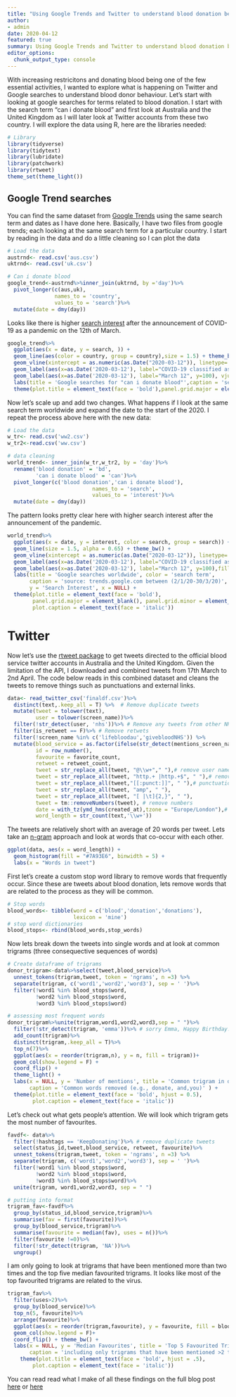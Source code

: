 ```yaml
---
title: "Using Google Trends and Twitter to understand blood donation behaviour"
author:
- admin 
date: 2020-04-12
featured: true
summary: Using Google Trends and Twitter to understand blood donation behaviour
editor_options: 
  chunk_output_type: console
---
```

With increasing restricitons and donating blood being one of the few essential activities, I wanted to explore what is happening on Twitter and Google searches to understand blood donor behaviour. Let's start with looking at google searches for terms related to blood donation. I start with the search term "can i donate blood" and first look at Australia and the United Kingdom as I will later look at Twitter accounts from these two country. I will explore the data using R, here are the libraries needed: 
```r
# Library
library(tidyverse)
library(tidytext)
library(lubridate)
library(patchwork)
library(rtweet)
theme_set(theme_light())
```
## Google Trend searches
You can find the same dataset from [Google Trends](https://trends.google.com/) using the same search term and dates as I have done here. Basically, I have two files from google trends; each looking at the same search term for a particular country. I start by reading in the data and do a little cleaning so I can plot the data
```r
# Load the data
austrnd<- read.csv('aus.csv')
uktrnd<- read.csv('uk.csv')

# Can i donate blood
google_trend<-austrnd%>%inner_join(uktrnd, by ='day')%>%
  pivot_longer(c(aus,uk),
               names_to = 'country',
               values_to = 'search')%>%
  mutate(date = dmy(day))

```

Looks like there is higher [search interest](https://support.google.com/trends/answer/4365533?hl=en) after the announcement of COVID-19 as a pandemic on the 12th of March. 
```r
google_trend%>%
  ggplot(aes(x = date, y = search, )) +
  geom_line(aes(color = country, group = country),size = 1.5) + theme_bw() + 
  geom_vline(xintercept = as.numeric(as.Date("2020-03-12")), linetype= 'solid')+
  geom_label(aes(x=as.Date('2020-03-12'), label="COVID-19 classified as pandemic",y=90),vjust = 1.2, size = 4) +
  geom_label(aes(x=as.Date('2020-03-12'), label="March 12", y=100), vjust = 1.2, size = 4) +
  labs(title = 'Google searches for "can i donate blood"',caption = 'searches between 29/2/20 - 29/3/20', y = 'Search Interest', x = NULL) + 
  theme(plot.title = element_text(face = 'bold'),panel.grid.major = element_blank(), panel.grid.minor = element_blank())
```

Now let's scale up and add two changes. What happens if I look at the same search term worldwide and expand the date to the start of the 2020. I repeat the process above here with the new data:
```r
# Load the data
w_tr<- read.csv('ww2.csv')
w_tr2<-read.csv('ww.csv')

# data cleaning
world_trend<- inner_join(w_tr,w_tr2, by = 'day')%>%
  rename('blood donation' = 'bd',
         'can i donate blood' = 'can')%>%
  pivot_longer(c('blood donation','can i donate blood'),
                           names_to = 'search',
                           values_to = 'interest')%>%
  mutate(date = dmy(day))
```

The pattern looks pretty clear here with higher search interest after the announcement of the pandemic.
```r
world_trend%>%
  ggplot(aes(x = date, y = interest, color = search, group = search)) +
  geom_line(size = 1.5, alpha = 0.65) + theme_bw() + 
  geom_vline(xintercept = as.numeric(as.Date("2020-03-12")), linetype= 'solid', color = 'purple') +
  geom_label(aes(x=as.Date('2020-03-12'), label="COVID-19 classified as pandemic", y=94),fill = 'purple',color = 'white', hjust = .8, size = 4) +
  geom_label(aes(x=as.Date('2020-03-12'), label="March 12", y=100),fill = 'purple',color = 'white',  hjust = 2.6, size = 4) +
  labs(title = 'Google searches worldwide', color = 'search term',
       caption = 'source: trends.google.com between (2/1/20-30/3/20)',
       y = 'Search Interest', x = NULL) + 
  theme(plot.title = element_text(face = 'bold'),
        panel.grid.major = element_blank(), panel.grid.minor = element_blank(),
        plot.caption = element_text(face = 'italic'))
```

# Twitter
Now let's use the [rtweet package](https://github.com/ropensci/rtweet) to get tweets directed to the official blood service twitter accounts in Australia and the United Kingdom. Given the limitation of the API, I downloaded and combined tweets from 17th March to 2nd April. The code below reads in this combined dataset and cleans the tweets to remove things such as punctuations and external links.
```r
data<- read_twitter_csv('finaldf.csv')%>%
  distinct(text,.keep_all = T) %>%  # Remove duplicate tweets
  mutate(tweet = tolower(text),
         user = tolower(screen_name))%>% 
  filter(!str_detect(user, 'nhs'))%>% # Remove any tweets from other NHS accounts
  filter(is_retweet == F)%>% # Remove retwets
  filter(!screen_name %in% c('lifebloodau','givebloodNHS')) %>%  
  mutate(blood_service = as.factor(ifelse(str_detect(mentions_screen_name, 'GiveBloodNHS'),'United Kingdom','Australia')), # 
         id = row_number(),
         favourite = favorite_count,
         retweet = retweet_count,
         tweet = str_replace_all(tweet, "@\\w+"," "),# remove user names
         tweet = str_replace_all(tweet, "http.+ |http.+$", " "),# remove links
         tweet = str_replace_all(tweet,"[[:punct:]]", " "),# punctuations
         tweet = str_replace_all(tweet, "amp", " "),
         tweet = str_replace_all(tweet, "[ |\t]{2,}", " "),
         tweet = tm::removeNumbers(tweet), # remove numbers
         date = with_tz(ymd_hms(created_at),tzone = "Europe/London"),# standardise timezones
         word_length = str_count(text,'\\w+'))
```

The tweets are relatively short with an average of 20 words per tweet. Lets take an [n-gram](https://www.tidytextmining.com/ngrams.html) approach and look at words that co-occur with each other.
```r
ggplot(data, aes(x = word_length)) +
  geom_histogram(fill = "#7A93E6", binwidth = 5) +
  labs(x = "Words in tweet")
```

First let's create a custom stop word library to remove words that frequently occur. Since these are tweets about blood donation, lets remove words that are related to the process as they will be common. 
```r
# Stop words
blood_words<- tibble(word = c('blood','donation','donations'),
                     lexicon = 'mine')
# stop word dictionaries
blood_stops<- rbind(blood_words,stop_words)
```

Now lets break down the tweets into single words and at look at common trigrams (three consequective sequences of words)
```r
# Create dataframe of trigrams
donor_trigram<-data%>%select(tweet,blood_service)%>%
  unnest_tokens(trigram,tweet, token = 'ngrams', n =3) %>%
  separate(trigram, c('word1','word2','word3'), sep = ' ')%>%
  filter(!word1 %in% blood_stops$word,
         !word2 %in% blood_stops$word,
         !word3 %in% blood_stops$word)

# assessing most frequent words
donor_trigram%>%unite(trigram,word1,word2,word3,sep = " ")%>%
  filter(!str_detect(trigram, 'emma'))%>% # sorry Emma, Happy Birthday!
  add_count(trigram)%>%
  distinct(trigram,.keep_all = T)%>%
  top_n(7)%>%
  ggplot(aes(x = reorder(trigram,n), y = n, fill = trigram))+
  geom_col(show.legend = F) +
  coord_flip() + 
  theme_light() +
  labs(x = NULL, y = 'Number of mentions', title = 'Common trigram in donor tweets',
       caption = 'Common words removed (e.g., donate, and,you)' ) +
  theme(plot.title = element_text(face = 'bold', hjust = 0.5),
        plot.caption = element_text(face = 'italic'))
```

Let's check out what gets people's attention. We will look which trigram gets the most number of favourites.
```r
favdf<- data%>%
  filter(!hashtags == 'KeepDonating')%>% # remove duplicate tweets
  select(status_id,tweet,blood_service, retweet, favourite)%>%
  unnest_tokens(trigram,tweet, token = 'ngrams', n =3) %>%
  separate(trigram, c('word1','word2','word3'), sep = ' ')%>%
  filter(!word1 %in% blood_stops$word,
         !word2 %in% blood_stops$word,
         !word3 %in% blood_stops$word)%>%
  unite(trigram, word1,word2,word3, sep = " ")

# putting into format
trigram_fav<-favdf%>%
  group_by(status_id,blood_service,trigram)%>%
  summarise(fav = first(favourite))%>%
  group_by(blood_service,trigram)%>%
  summarise(favourite = median(fav), uses = n())%>%
  filter(favourite !=0)%>% 
  filter(!str_detect(trigram, 'NA'))%>%
  ungroup()


```
I am only going to look at trigrams that have been mentioned more than two times and the top five median favourited trigrams. It looks like most of the top favourited trigrams are related to the virus.
```r
trigram_fav%>%
  filter(uses>2)%>%
  group_by(blood_service)%>%
  top_n(5, favourite)%>%
  arrange(favourite)%>%
  ggplot(aes(x = reorder(trigram,favourite), y = favourite, fill = blood_service)) +
  geom_col(show.legend = F)+
  coord_flip() + theme_bw() +
  labs(x = NULL, y = 'Median Favourites', title = 'Top 5 Favourited Trigrams',
       caption = 'including only trigrams that have been mentioned >2 times') +
    theme(plot.title = element_text(face = 'bold', hjust = .5),
        plot.caption = element_text(face = 'italic'))
```

You can read read what I make of all these findings on the full blog post [here](https://research.psy.uq.edu.au/dorn/blog/) or [here](https://www.donateblood.com.au/blog/research/do-people-want-donate-blood-during-coronavirus-pandemic)
